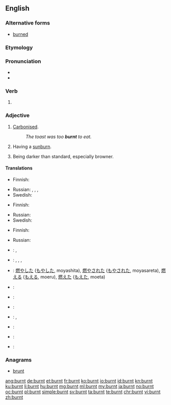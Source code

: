 ==English==

===Alternative forms===
* [[burned]]

===Etymology===
{{suffix|burn|t}}

===Pronunciation===
* {{IPA|/ˈbɜrnt/}}
* {{audio|en-us-burnt.ogg|Audio (US)}}

===Verb===
{{en-verb form}}

# {{en-past of|burn}}


===Adjective===
{{en-adj}}

# {{context|of food|lang=en}} [[carbonize|Carbonised]].
#: ''The toast was too '''burnt''' to eat.''
# {{context|of a person|lang=en}} Having a [[sunburn]].
# {{context|of a colour|lang=en}} Being darker than standard, especially browner.

====Translations====
{{trans-top|carbonized}}
* Finnish: {{t-|fi|palanut}}
{{trans-mid}}
* Russian: {{t+|ru|горелый|tr=gorélyj|sc=Cyrl}}, {{t+|ru|жжёный|tr=žžónyj|sc=Cyrl}}, {{t+|ru|сгоревший|tr=sgorévšij|sc=Cyrl}}, {{t+|ru|выжженный|tr=výžžennyj|sc=Cyrl}} {{qualifier|scorched}}
* Swedish: {{t+|sv|bränd}}
{{trans-bottom}}
{{trans-top|sun-burned}}
* Finnish: {{t-|fi|palanut}}
{{trans-mid}}
* Russian: {{t+|ru|загорелый|tr=zagorélyj|sc=Cyrl}}
* Swedish: {{t+|sv|solbränd|c}}
{{trans-bottom}}
{{trans-top|browner than standard}}
* Finnish: {{t-|fi|poltettu}}
{{trans-mid}}
* Russian: {{t+|ru|подгоревший|tr=podgorévšij|sc=Cyrl}}
{{trans-bottom}}
{{checktrans-top}}
<!--We don't have translations of inflected forms. Does the word fit the adjective senses?-->
* {{ttbc|nl}}: {{t+|nl|verbrandde}}, {{t+|nl|verbrand}}
* {{ttbc|id}}: {{t+|id|bakar|alt=membakar}}, {{t+|id|bakar|alt=membakar}}, {{t+|id|bakar|alt=dibakar}}, {{t+|id|bakar|alt=terbakar}}
* {{ttbc|ja}}: [[燃やした]] ([[もやした]], moyashita), [[燃やされた]] ([[もやされた]], moyasareta),  [[燃える]] ([[もえる]], moeru),  [[燃えた]] ([[もえた]], moeta)
* {{ttbc|rup}}: {{t-|rup|arsu}}
* {{ttbc|fr}}: {{t+|fr|brûlé}}
{{trans-mid}}
* {{ttbc|it}}: {{t-|it|arso}}
* {{ttbc|la}}: {{t-|la|ārsus}}, {{t-|la|aestuātus}}
* {{ttbc|pt}}: {{t+|pt|queimado}}
* {{ttbc|ro}}: {{t-|ro|ars}}
* {{ttbc|es}}: {{t+|es|quemado}}
{{trans-bottom}}

===Anagrams===
* [[brunt#English|brunt]]

[[ang:burnt]]
[[de:burnt]]
[[et:burnt]]
[[fr:burnt]]
[[ko:burnt]]
[[io:burnt]]
[[id:burnt]]
[[kn:burnt]]
[[ku:burnt]]
[[li:burnt]]
[[hu:burnt]]
[[mg:burnt]]
[[ml:burnt]]
[[my:burnt]]
[[ja:burnt]]
[[no:burnt]]
[[oc:burnt]]
[[pl:burnt]]
[[simple:burnt]]
[[sv:burnt]]
[[ta:burnt]]
[[te:burnt]]
[[chr:burnt]]
[[vi:burnt]]
[[zh:burnt]]